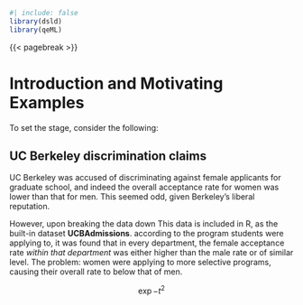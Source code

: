 

```r
#| include: false
library(dsld)
library(qeML)
```

{{< pagebreak >}}

# Introduction and Motivating Examples

To set the stage, consider the following:

## UC Berkeley discrimination claims {#sec-ucb}

UC Berkeley was accused of discriminating against female applicants
for graduate school, and indeed the overall acceptance rate for women
was lower than that for men.  This seemed odd, given Berkeley's liberal
reputation.

However, upon breaking the data down [This data is included in R, as the
built-in dataset **UCBAdmissions**.]{.column-margin} according to the
program students were applying to, it was found that in every
department, the female acceptance rate *within that department* was
either higher than the male rate or of similar level.  The problem:
women were applying to more selective programs, causing their overall
rate to below that of men.

$$
\exp{-t^2}
$$

\begin{equation}
abc
\end{equation}
